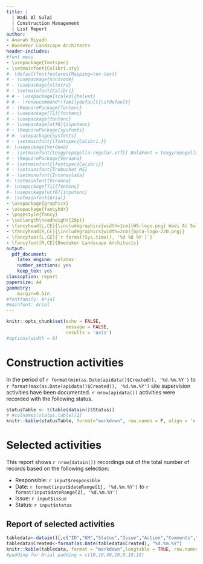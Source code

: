 ```yaml
---
title: |
  | Wadi Al Sulai
  | Construction Management
  | List Report
author:
- Amanah Riyadh
- Boedeker Landscape Architects
header-includes:
#font mess
- \usepackage{fontspec}
- \setmainfont{Calibri.sty}
#- \defaultfontfeatures{Mapping=tex-text}
# - \usepackage{xunicode}
# - \usepackage{xltxtra}
# - \setmainfont{Calibri}
# # - \usepackage[scaled]{helvet}
# # - \renewcommand*\familydefault{\sfdefault}
# - \RequirePackage{fontenc}
# - \usepackage[T1]{fontenc}
# - \usepackage{fontenc}
# - \usepackage[utf8]{inputenc}
# - \RequirePackage{sysfonts}
# #- \usepackage{sysfonts}
# - \setmainfont{\fontspec{Calibri.}}
#- \usepackage{Verdana}
# - \setmainfont{texgyrepagella-regular.otf}[ BoldFont = texgyrepagella-bold.otf , ItalicFont = texgyrepagella-italic.otf , BoldItalicFont = texgyrepagella-bolditalic.otf ]
# - \RequirePackage{Verdana}
# - \setmainfont{\fontspec{Calibri}}
# - \setsansfont{Trebuchet MS} 
# - \setmonofont{Inconsolata}
#- \setmainfont{Verdana}
#- \usepackage[T1]{fontenc}
#- \usepackage[utf8]{inputenc}
#- \setmainfont{Arial}
- \usepackage{graphicx}
- \usepackage{fancyhdr}
- \pagestyle{fancy}
- \setlength\headheight{28pt}
- \fancyhead[L,CE]{\includegraphics[width=1cm]{WS-logo.png} Wadi Al Sulai Construction Management}
- \fancyhead[R,CE]{\includegraphics[width=2cm]{bpla-logo-220.png}}
- \fancyfoot[L,CE]{`r format(Sys.time(), '%d %B %Y')`}
- \fancyfoot[R,CE]{Boedeker Landscape Architects}
output:
  pdf_document:
    latex_engine: xelatex
    number_sections: yes
    keep_tex: yes
classoption: report
papersize: A4
geometry:
    margin=0.5in
#fontfamily: Arial
#mainfont: Arial
---
```



```r
knitr::opts_chunk$set(echo = FALSE,
                      message = FALSE,
                      results = 'asis')
#options(width = 8)
```

# Construction activities

In the period of `r format(min(as.Date(apidata()$Created)), '%d.%m.%Y')` to `r format(max(as.Date(apidata()$Created)), '%d.%m.%Y')` site supervision activities have been documented.  `r nrow(apidata())` activities were recorded with the following status.

```r
statusTable <- t(table(datain()$Status))
# #colnames(status.table)[1]
knitr::kable(statusTable, format="markdown", row.names = F, align = 'c')
```


# Selected activities

This report shows `r nrow(datain())` recordings out of the total number of records based on the following selection: 

* Responsible: `r input$responsible`
* Date: `r format(input$dateRange[1], '%d.%m.%Y')` to `r format(input$dateRange[2], '%d.%m.%Y')`
* Issue:  `r input$issue` 
* Status: `r input$status`


\newpage
## Report of selected activities
<!-- The table below shows the `r input$actionrequired` in the period from `r input$dateRange[1]`ot `r input$dateRange[2]` with the species  `r input$species` and the status `r input$status`. -->
```r
tabledata<-datain()[,c("ID","KM","Status","Issue","Action","Comments","Created")]
tabledata$Created<-format(as.Date(tabledata$Created), "%d.%m.%Y")
knitr::kable(tabledata, format = "markdown",longtable = TRUE, row.names = F,booktabs =T, padding = c(10,10,60,20,0,60,40))
#padding for Arial padding = c(10,10,40,10,0,10,10)
```